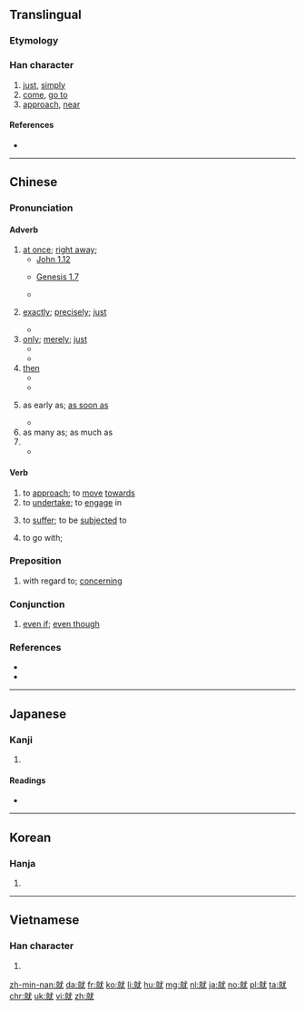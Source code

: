 ==Translingual==
{{stroke order|type=animate}}
{{stroke order|strokes=12}}

===Etymology===
{{Han compound|京|尤|t1=tall|t2=especially|ls=psc|c1=s|c2=p}}

===Han character===
{{Han char|rn=43|rad=尢|as=09|sn=12|four=03914|canj=YFIKU|ids=⿰京尤}}

# [[just]], [[simply]]
# [[come]], [[go to]]
# [[approach]], [[near]]

====References====
* {{Han ref|kx=0299.050|dkj=07599|dj=0594.200|hdz=10555.110|uh=5C31|ud=23601|bh=B44E|bd=46158}}

----

==Chinese==
{{zh-forms}}

===Pronunciation===
{{zh-pron
|m=jiù
|ma=y
|c=zau6
|h=pfs=chhiu
|mn=chiū
|w=3xxieu,3jjieu
|mc=y
|oc=y
|cat=adv,v
}}

====Adverb====
{{zh-adv}}

# [[at once]]; [[right away]];
#* [http://wordproject.org/multi/bi_en_cn_py.htm John 1.12]
#*: {{zh-usex|凡 接待{dài} 他的，就是 信 他 名 的 人，他 '''就''' 賜 他們 權柄，作 神 的 兒女。|But as many as received him, to them gave he power to become the sons of God, even to them that believe on his name.}}
#* [http://wordproject.org/multi/bi_en_cn_py.htm Genesis 1.7]
#*: {{zh-usex|神 '''就''' 造出 空氣，將 空氣 以下 的 水，空氣 以上 的 水 分開 了。事 就 這樣 成 了。|And God made the firmament, and divided the waters which were under the firmament from the waters which were above the firmament: and it was so.}}
#* {{zh-usex|我 馬上 就 來。|I'll come right away.}}
# {{qualifier|used for emphasis}} [[exactly]]; [[precisely]]; [[just]]
#* {{zh-usex|他 就 住 在 街 對面。|He lives '''just''' across the street.}}
# [[only]]; [[merely]]; [[just]]
#* {{zh-usex|我 就 認識 一 個 中國 人。|I '''only''' know one Chinese person.}}
#* {{zh-usex|房間 裡 就 一 張 床，一 張 桌子。|There's only one bed and one table in the room.}}
# [[then]]
#* {{zh-usex|我 做完 就 會 告訴 你。|I will tell you when I have finished.}}
#* {{zh-usex|沒有 共產黨 就 沒有 新 中國。|[[w:en:Without the Communist Party, There Would Be No New China| No Communist Party, '''then''' no new China.]]}}
# {{qualifier|used to express earliness}} as early as; [[as soon as]]
#* {{zh-usex|我 一大早 就 起床。|I 'm up with the sun.}}
# as many as; as much as
# {{non-gloss definition|used between two identical word to express indifference or resignation}}
#* {{zh-usex|去 就 去，反正 在 家 也 沒 事。|If you want to go, then go. Besides, there's nothing happening at home.}}

====Verb====
{{zh-verb}}

# to [[approach]]; to [[move]] [[towards]]
# to [[undertake]]; to [[engage]] in
#: {{zh-usex|就業|to get a job; employment}}
# to [[suffer]]; to be [[subjected]] to
# {{qualifier|of food}} to go with;

===Preposition===
{{zh-prep}}

# with regard to; [[concerning]]

===Conjunction===
{{zh-con}}

# [[even if]]; [[even though]]

{{zh-cat|Beginning|sort=jiu4}}

===References===
* {{cite web
|url=http://resources.allsetlearning.com/chinese/grammar/Expressing_indifference_with_%22jiu%22
|title=Expressing indifference with "jiu"
|work=Chinese Grammar Wiki
|language=Mandarin/English
|accessdate=2014-12-21}}
* {{cite web
|url=http://resources.allsetlearning.com/chinese/grammar/%22Just%22_with_%22jiu%22
|title="Just" with "jiu"
|work=Chinese Grammar Wiki
|language=Mandarin/English
|accessdate=2014-12-21}}

----

==Japanese==

===Kanji===
{{ja-kanji|grade=6|rs=尢09}}

# {{defn|lang=ja|sort=尢09}}

====Readings====
* {{ja-readings|on=[[しゅう]] (shū), [[じゅ]] (ju)|kun=[[つく]] (tsuku)}}

----

==Korean==

===Hanja===
{{ko-hanja|hangeul=취|rv=chwi|mr=ch'wi}}

# {{defn|lang=ko|sort=尢09}}

----

==Vietnamese==

===Han character===
{{vi-hantu|[[tựu]]|rs=尢09}}

# {{defn|lang=vi|sort=尢09}}

[[zh-min-nan:就]]
[[da:就]]
[[fr:就]]
[[ko:就]]
[[li:就]]
[[hu:就]]
[[mg:就]]
[[nl:就]]
[[ja:就]]
[[no:就]]
[[pl:就]]
[[ta:就]]
[[chr:就]]
[[uk:就]]
[[vi:就]]
[[zh:就]]
